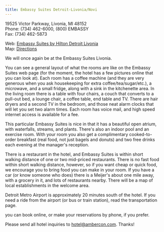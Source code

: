 ```yaml
---
title: Embassy Suites Detroit-Livonia/Novi
---
```


19525 Victor Parkway, Livonia, MI 48152<br/>
Phone: (734) 462-6000, (800) EMBASSY<br/>
Fax: (734) 462-5873

Web: [Embassy Suites by Hilton Detroit Livonia](https://www.hilton.com/en/hotels/dttlies-embassy-suites-detroit-livonia-novi/)<br/>
Map: [Directions](https://www.google.com/maps?q=19525+Victor+Parkway,+Livonia,+Michigan,+48152,+USA)

We will once again be at the Embassy Suites Livonia.

You can see a general layout of what the rooms are like on the Embassy Suites web page (for the moment, the hotel has a few pictures online that you can look at). Each room has a coffee machine (and they are very generous when you ask housekeeping for extra coffee/tea/sugar/etc.), a microwave, and a small fridge, along with a sink in the kitchenette area. In the living room there is a table with four chairs, a couch that converts to a pull-out bed, a lounge chair, a coffee table, end table and TV. There are hair dryers and a second TV in the bedroom, and those neat alarm clocks that will let you set two alarm times. Each room has voice mail, and high speed internet access is available for a fee.

This particular Embassy Suites is nice in that it has a beautiful open atrium, with waterfalls, streams, and plants. There's also an indoor pool and an exercise room. With your room you also get a complimentary cooked-to-order breakfast (real food, not just bagels and donuts) and two free drinks each evening at the manager's reception.

There is a restaurant in the hotel, and Embassy Suites is within short walking distance of one or two mid-priced restaurants. There is no fast food within short walking distance, however, so if you want cheap or quick food, we encourage you to bring food you can make in your room. If you have a car (or know someone who does) there is a Meijer's about one mile away, with a grocery in it, and lots of restaurants nearby. There will be a map of local establishments in the welcome area.

Detroit Metro Airport is approximately 20 minutes south of the hotel. If you need a ride from the airport (or bus or train station), read the transportation page.

you can book online, or make your reservations by phone, if you prefer.

Please send all hotel inquiries to hotel@ambercon.com. Thanks!

